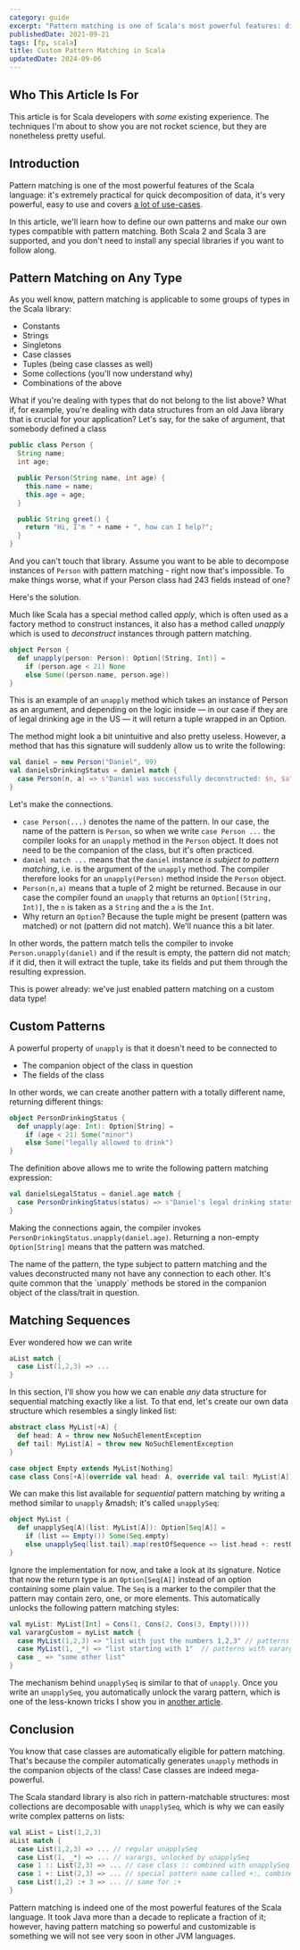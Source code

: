 ```yaml
---
category: guide
excerpt: "Pattern matching is one of Scala's most powerful features: discover how to customize it and create your own patterns in this article"
publishedDate: 2021-09-21
tags: [fp, scala]
title: Custom Pattern Matching in Scala
updatedDate: 2024-09-06
---
```



## Who This Article Is For

This article is for Scala developers with _some_ existing experience. The techniques I'm about to show you are not rocket science, but they are nonetheless pretty useful.

## Introduction

Pattern matching is one of the most powerful features of the Scala language: it's extremely practical for quick decomposition of data, it's very powerful, easy to use and covers [a lot of use-cases](/articles/8-pattern-matching-tricks-in-scala).

In this article, we'll learn how to define our own patterns and make our own types compatible with pattern matching. Both Scala 2 and Scala 3 are supported, and you don't need to install any special libraries if you want to follow along.

## Pattern Matching on Any Type

As you well know, pattern matching is applicable to some groups of types in the Scala library:

- Constants
- Strings
- Singletons
- Case classes
- Tuples (being case classes as well)
- Some collections (you'll now understand why)
- Combinations of the above

What if you're dealing with types that do not belong to the list above? What if, for example, you're dealing with data structures from an old Java library that is crucial for your application? Let's say, for the sake of argument, that somebody defined a class

```java
public class Person {
  String name;
  int age;

  public Person(String name, int age) {
    this.name = name;
    this.age = age;
  }

  public String greet() {
    return "Hi, I'm " + name + ", how can I help?";
  }
}
```

And you can't touch that library. Assume you want to be able to decompose instances of `Person` with pattern matching - right now that's impossible. To make things worse, what if your Person class had 243 fields instead of one?

Here's the solution.

Much like Scala has a special method called _apply_, which is often used as a factory method to construct instances, it also has a method called _unapply_ which is used to _deconstruct_ instances through pattern matching.

```scala
object Person {
  def unapply(person: Person): Option[(String, Int)] =
    if (person.age < 21) None
    else Some((person.name, person.age))
}
```

This is an example of an `unapply` method which takes an instance of Person as an argument, and depending on the logic inside &mdash; in our case if they are of legal drinking age in the US &mdash; it will return a tuple wrapped in an Option.

The method might look a bit unintuitive and also pretty useless. However, a method that has this signature will suddenly allow us to write the following:

```scala
val daniel = new Person("Daniel", 99)
val danielsDrinkingStatus = daniel match {
  case Person(n, a) => s"Daniel was successfully deconstructed: $n, $a"
}
```

Let's make the connections.

- `case Person(...)` denotes the name of the pattern. In our case, the name of the pattern is `Person`, so when we write `case Person ...` the compiler looks for an `unapply` method in the `Person` object. It does not need to be the companion of the class, but it's often practiced.
- `daniel match ...` means that the `daniel` instance _is subject to pattern matching_, i.e. is the argument of the `unapply` method. The compiler therefore looks for an `unapply(Person)` method inside the `Person` object.
- `Person(n,a)` means that a tuple of 2 might be returned. Because in our case the compiler found an `unapply` that returns an `Option[(String, Int)]`, the `n` is taken as a `String` and the `a` is the `Int`.
- Why return an `Option`? Because the tuple might be present (pattern was matched) or not (pattern did not match). We'll nuance this a bit later.

In other words, the pattern match tells the compiler to invoke `Person.unapply(daniel)` and if the result is empty, the pattern did not match; if it did, then it will extract the tuple, take its fields and put them through the resulting expression.

This is power already: we've just enabled pattern matching on a custom data type!

## Custom Patterns

A powerful property of `unapply` is that it doesn't need to be connected to

- The companion object of the class in question
- The fields of the class

In other words, we can create another pattern with a totally different name, returning different things:

```scala
object PersonDrinkingStatus {
  def unapply(age: Int): Option[String] =
    if (age < 21) Some("minor")
    else Some("legally allowed to drink")
}
```

The definition above allows me to write the following pattern matching expression:

```scala
val danielsLegalStatus = daniel.age match {
  case PersonDrinkingStatus(status) => s"Daniel's legal drinking status is $status"
}
```

Making the connections again, the compiler invokes `PersonDrinkingStatus.unapply(daniel.age)`. Returning a non-empty `Option[String]` means that the pattern was matched.

<NoteAdmonition>
  The name of the pattern, the type subject to pattern matching and the values
  deconstructed many not have any connection to each other. It's quite common
  that the `unapply` methods be stored in the companion object of the
  class/trait in question.
</NoteAdmonition>

## Matching Sequences

Ever wondered how we can write

```scala
aList match {
  case List(1,2,3) => ...
}
```

In this section, I'll show you how we can enable _any_ data structure for sequential matching exactly like a list. To that end, let's create our own data structure which resembles a singly linked list:

```scala
abstract class MyList[+A] {
  def head: A = throw new NoSuchElementException
  def tail: MyList[A] = throw new NoSuchElementException
}

case object Empty extends MyList[Nothing]
case class Cons[+A](override val head: A, override val tail: MyList[A]) extends MyList[A]
```

We can make this list available for _sequential_ pattern matching by writing a method similar to `unapply` &madsh; it's called `unapplySeq`:

```scala
object MyList {
  def unapplySeq[A](list: MyList[A]): Option[Seq[A]] =
    if (list == Empty()) Some(Seq.empty)
    else unapplySeq(list.tail).map(restOfSequence => list.head +: restOfSequence)
}
```

Ignore the implementation for now, and take a look at its signature. Notice that now the return type is an `Option[Seq[A]]` instead of an option containing some plain value. The `Seq` is a marker to the compiler that the pattern may contain zero, one, or more elements. This automatically unlocks the following pattern matching styles:

```scala
val myList: MyList[Int] = Cons(1, Cons(2, Cons(3, Empty())))
val varargCustom = myList match {
  case MyList(1,2,3) => "list with just the numbers 1,2,3" // patterns with a finite number of values
  case MyList(1, _*) => "list starting with 1"  // patterns with varargs
  case _ => "some other list"
}
```

The mechanism behind `unapplySeq` is similar to that of `unapply`. Once you write an `unapplySeq`, you automatically unlock the vararg pattern, which is one of the less-known tricks I show you in [another article](/articles/8-pattern-matching-tricks-in-scala).

## Conclusion

You know that case classes are automatically eligible for pattern matching. That's because the compiler automatically generates `unapply` methods in the companion objects of the class! Case classes are indeed mega-powerful.

The Scala standard library is also rich in pattern-matchable structures: most collections are decomposable with `unapplySeq`, which is why we can easily write complex patterns on lists:

```scala
val aList = List(1,2,3)
aList match {
  case List(1,2,3) => ... // regular unapplySeq
  case List(1, _*) => ... // varargs, unlocked by unapplySeq
  case 1 :: List(2,3) => ... // case class :: combined with unapplySeq of the rest of the list
  case 1 +: List(2,3) => ... // special pattern name called +:, combined with unapplySeq
  case List(1,2) :+ 3 => ... // same for :+
}
```

Pattern matching is indeed one of the most powerful features of the Scala language. It took Java more than a decade to replicate a fraction of it; however, having pattern matching so powerful and customizable is something we will not see very soon in other JVM languages.
